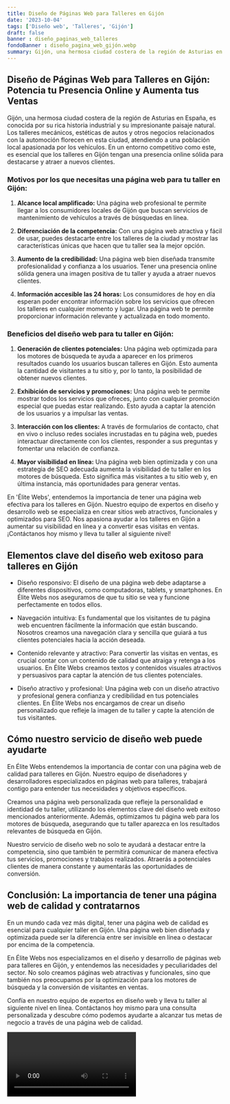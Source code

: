 ```yaml
---
title: Diseño de Páginas Web para Talleres en Gijón
date: '2023-10-04'
tags: ['Diseño web', 'Talleres', 'Gijón']
draft: false
banner : diseño_paginas_web_talleres
fondoBanner : diseño_pagina_web_gijón.webp
summary: Gijón, una hermosa ciudad costera de la región de Asturias en España, es conocida por su rica historia industrial y su impresionante paisaje natural. Los talleres mecánicos, estéticas de autos y otros negocios relacionados con la automoción florecen en esta ciudad, atendiendo a una población local apasionada por los vehículos. En un entorno competitivo como este, es esencial que los talleres en Gijón tengan una presencia online sólida para destacarse y atraer a nuevos clientes.
---
```


## Diseño de Páginas Web para Talleres en Gijón: Potencia tu Presencia Online y Aumenta tus Ventas

Gijón, una hermosa ciudad costera de la región de Asturias en España, es conocida por su rica historia industrial y su impresionante paisaje natural. Los talleres mecánicos, estéticas de autos y otros negocios relacionados con la automoción florecen en esta ciudad, atendiendo a una población local apasionada por los vehículos. En un entorno competitivo como este, es esencial que los talleres en Gijón tengan una presencia online sólida para destacarse y atraer a nuevos clientes.

### Motivos por los que necesitas una página web para tu taller en Gijón:

1. **Alcance local amplificado:** Una página web profesional te permite llegar a los consumidores locales de Gijón que buscan servicios de mantenimiento de vehículos a través de búsquedas en línea.

2. **Diferenciación de la competencia:** Con una página web atractiva y fácil de usar, puedes destacarte entre los talleres de la ciudad y mostrar las características únicas que hacen que tu taller sea la mejor opción.

3. **Aumento de la credibilidad:** Una página web bien diseñada transmite profesionalidad y confianza a los usuarios. Tener una presencia online sólida genera una imagen positiva de tu taller y ayuda a atraer nuevos clientes.

4. **Información accesible las 24 horas:** Los consumidores de hoy en día esperan poder encontrar información sobre los servicios que ofrecen los talleres en cualquier momento y lugar. Una página web te permite proporcionar información relevante y actualizada en todo momento.

### Beneficios del diseño web para tu taller en Gijón:

1. **Generación de clientes potenciales:** Una página web optimizada para los motores de búsqueda te ayuda a aparecer en los primeros resultados cuando los usuarios buscan talleres en Gijón. Esto aumenta la cantidad de visitantes a tu sitio y, por lo tanto, la posibilidad de obtener nuevos clientes.

2. **Exhibición de servicios y promociones:** Una página web te permite mostrar todos los servicios que ofreces, junto con cualquier promoción especial que puedas estar realizando. Esto ayuda a captar la atención de los usuarios y a impulsar las ventas.

3. **Interacción con los clientes:** A través de formularios de contacto, chat en vivo o incluso redes sociales incrustadas en tu página web, puedes interactuar directamente con los clientes, responder a sus preguntas y fomentar una relación de confianza.

4. **Mayor visibilidad en línea:** Una página web bien optimizada y con una estrategia de SEO adecuada aumenta la visibilidad de tu taller en los motores de búsqueda. Esto significa más visitantes a tu sitio web y, en última instancia, más oportunidades para generar ventas.

En 'Élite Webs', entendemos la importancia de tener una página web efectiva para los talleres en Gijón. Nuestro equipo de expertos en diseño y desarrollo web se especializa en crear sitios web atractivos, funcionales y optimizados para SEO. Nos apasiona ayudar a los talleres en Gijón a aumentar su visibilidad en línea y a convertir esas visitas en ventas. ¡Contáctanos hoy mismo y lleva tu taller al siguiente nivel!

<GifSeo />

<Cta />

## Elementos clave del diseño web exitoso para talleres en Gijón

- Diseño responsivo: El diseño de una página web debe adaptarse a diferentes dispositivos, como computadoras, tablets, y smartphones. En Élite Webs nos aseguramos de que tu sitio se vea y funcione perfectamente en todos ellos.

- Navegación intuitiva: Es fundamental que los visitantes de tu página web encuentren fácilmente la información que están buscando. Nosotros creamos una navegación clara y sencilla que guiará a tus clientes potenciales hacia la acción deseada.

- Contenido relevante y atractivo: Para convertir las visitas en ventas, es crucial contar con un contenido de calidad que atraiga y retenga a los usuarios. En Élite Webs creamos textos y contenidos visuales atractivos y persuasivos para captar la atención de tus clientes potenciales.

- Diseño atractivo y profesional: Una página web con un diseño atractivo y profesional genera confianza y credibilidad en tus potenciales clientes. En Élite Webs nos encargamos de crear un diseño personalizado que refleje la imagen de tu taller y capte la atención de tus visitantes.

## Cómo nuestro servicio de diseño web puede ayudarte

En Élite Webs entendemos la importancia de contar con una página web de calidad para talleres en Gijón. Nuestro equipo de diseñadores y desarrolladores especializados en páginas web para talleres, trabajará contigo para entender tus necesidades y objetivos específicos.

Creamos una página web personalizada que refleje la personalidad e identidad de tu taller, utilizando los elementos clave del diseño web exitoso mencionados anteriormente. Además, optimizamos tu página web para los motores de búsqueda, asegurando que tu taller aparezca en los resultados relevantes de búsqueda en Gijón.

Nuestro servicio de diseño web no solo te ayudará a destacar entre la competencia, sino que también te permitirá comunicar de manera efectiva tus servicios, promociones y trabajos realizados. Atraerás a potenciales clientes de manera constante y aumentarás las oportunidades de conversión.

## Conclusión: La importancia de tener una página web de calidad y contratarnos

En un mundo cada vez más digital, tener una página web de calidad es esencial para cualquier taller en Gijón. Una página web bien diseñada y optimizada puede ser la diferencia entre ser invisible en línea o destacar por encima de la competencia.

En Élite Webs nos especializamos en el diseño y desarrollo de páginas web para talleres en Gijón, y entendemos las necesidades y peculiaridades del sector. No solo creamos páginas web atractivas y funcionales, sino que también nos preocupamos por la optimización para los motores de búsqueda y la conversión de visitantes en ventas.

Confía en nuestro equipo de expertos en diseño web y lleva tu taller al siguiente nivel en línea. Contáctanos hoy mismo para una consulta personalizada y descubre cómo podemos ayudarte a alcanzar tus metas de negocio a través de una página web de calidad.

<Video />

<CtaBot job='Talleres' city='Gijón'/>

<Gmaps query='Gijón+españa+maps' />